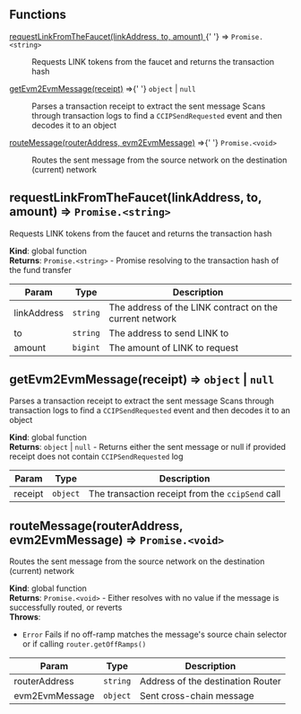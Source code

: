 ## Functions

<dl>
  <dt>
    <a href="#requestLinkFromTheFaucet">
      requestLinkFromTheFaucet(linkAddress, to, amount)
    </a>{' '}
    ⇒ <code>Promise.&lt;string&gt;</code>
  </dt>
  <dd>
    <p>Requests LINK tokens from the faucet and returns the transaction hash</p>
  </dd>
  <dt>
    <a href="#getEvm2EvmMessage">getEvm2EvmMessage(receipt)</a> ⇒{' '}
    <code>object</code> | <code>null</code>
  </dt>
  <dd>
    <p>
      Parses a transaction receipt to extract the sent message Scans through
      transaction logs to find a <code>CCIPSendRequested</code> event and then
      decodes it to an object
    </p>
  </dd>
  <dt>
    <a href="#routeMessage">routeMessage(routerAddress, evm2EvmMessage)</a> ⇒{' '}
    <code>Promise.&lt;void&gt;</code>
  </dt>
  <dd>
    <p>
      Routes the sent message from the source network on the destination
      (current) network
    </p>
  </dd>
</dl>

<a name="requestLinkFromTheFaucet"></a>

## requestLinkFromTheFaucet(linkAddress, to, amount) ⇒ <code>Promise.&lt;string&gt;</code>

Requests LINK tokens from the faucet and returns the transaction hash

**Kind**: global function  
**Returns**: <code>Promise.&lt;string&gt;</code> - Promise resolving to the
transaction hash of the fund transfer

| Param       | Type                | Description                                             |
| ----------- | ------------------- | ------------------------------------------------------- |
| linkAddress | <code>string</code> | The address of the LINK contract on the current network |
| to          | <code>string</code> | The address to send LINK to                             |
| amount      | <code>bigint</code> | The amount of LINK to request                           |

<a name="getEvm2EvmMessage"></a>

## getEvm2EvmMessage(receipt) ⇒ <code>object</code> \| <code>null</code>

Parses a transaction receipt to extract the sent message Scans through
transaction logs to find a `CCIPSendRequested` event and then decodes it to an
object

**Kind**: global function  
**Returns**: <code>object</code> \| <code>null</code> - Returns either the sent
message or null if provided receipt does not contain `CCIPSendRequested` log

| Param   | Type                | Description                                      |
| ------- | ------------------- | ------------------------------------------------ |
| receipt | <code>object</code> | The transaction receipt from the `ccipSend` call |

<a name="routeMessage"></a>

## routeMessage(routerAddress, evm2EvmMessage) ⇒ <code>Promise.&lt;void&gt;</code>

Routes the sent message from the source network on the destination (current)
network

**Kind**: global function  
**Returns**: <code>Promise.&lt;void&gt;</code> - Either resolves with no value
if the message is successfully routed, or reverts  
**Throws**:

- <code>Error</code> Fails if no off-ramp matches the message's source chain
  selector or if calling `router.getOffRamps()`

| Param          | Type                | Description                       |
| -------------- | ------------------- | --------------------------------- |
| routerAddress  | <code>string</code> | Address of the destination Router |
| evm2EvmMessage | <code>object</code> | Sent cross-chain message          |
